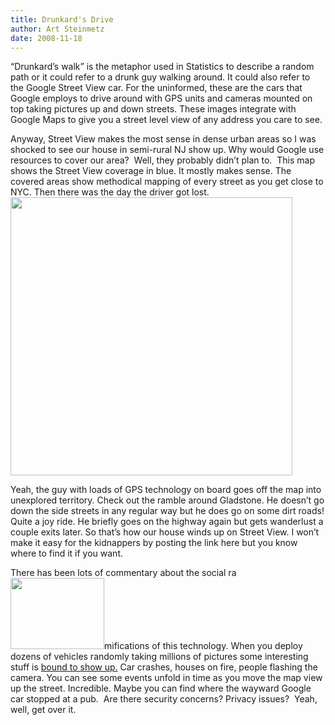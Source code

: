 ---
title: Drunkard's Drive
author: Art Steinmetz
date: 2008-11-18
---
"Drunkard's walk" is the metaphor used in Statistics to describe a random path or it could refer to a drunk guy walking around.  It could also refer to the Google Street View car.  For the uninformed, these are the cars that Google employs to drive around with GPS units and cameras mounted on top taking pictures up and down streets.  These images integrate with Google Maps to give you a street level view of any address you care to see.

Anyway,  Street View makes the most sense in dense urban areas so I was shocked to see our house in semi-rural NJ show up. Why would Google use resources to cover our area?  Well, they probably didn't plan to.  This map shows the Street View coverage in blue.  It mostly makes sense. The covered areas show methodical mapping of every street as you get close to NYC.  Then there was the day the driver got lost.  <img class="alignnone size-full wp-image-122" title="street-view-weirdness" src="/img/2008/11/street-view-weirdness.jpg" alt="" width="451" height="445" />
Yeah, the guy with loads of GPS technology on board goes off the map into unexplored territory.  Check out the ramble around Gladstone.  He doesn't go down the side streets in any regular way but he does go on some dirt roads!  Quite a joy ride.  He briefly goes on the highway again but gets wanderlust a couple exits later.  So that's how our house winds up on Street View.  I won't make it easy for the kidnappers by posting the link here but you know where to find it if you want.

There has been lots of commentary about the social ra<a href="http://www.streetviewfun.com/category/best/" target="_blank"><img class="alignleft" src="http://www.streetviewfun.com/wp-content/uploads/2008/05/flashing.jpg" alt="" width="150" height="114" /></a>mifications of this technology. When you deploy dozens of vehicles randomly taking millions of pictures some interesting stuff is <a href="http://www.streetviewfun.com/category/best/" target="_blank">bound to show up.</a> Car crashes, houses on fire, people flashing the camera. You can see some events unfold in time as you move the map view up the street. Incredible. Maybe you can find where the wayward Google car stopped at a pub.  Are there security concerns? Privacy issues?  Yeah, well, get over it.
